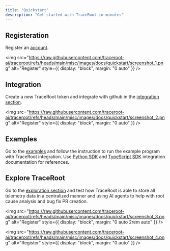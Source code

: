 ```yaml
---
title: "Quickstart"
description: "Get started with TraceRoot in minutes"
---
```


## Registeration
Register an [account](https://auth.traceroot.ai/).

<img
  src="https://raw.githubusercontent.com/traceroot-ai/traceroot/refs/heads/main/misc/images/docs/quickstart/screenshot_1.png"
  alt="Register"
  style={{ display: "block", margin: "0 auto" }}
/>

## Integration
Create a new TraceRoot token and integrate with github in the [integration section](https://test.traceroot.ai/integrate).

<img
  src="https://raw.githubusercontent.com/traceroot-ai/traceroot/refs/heads/main/misc/images/docs/quickstart/screenshot_2.png"
  alt="Register"
  style={{ display: "block", margin: "0 auto" }}
/>

## Examples
Go to the [examples](https://github.com/traceroot-ai/traceroot/tree/main/examples/distributed_services/multi_code_agent) and follow the instruction to run the example program with TraceRoot integration.
Use [Python SDK](sdk/python) and [TypeScript SDK](sdk/typescript) integration documentation for references.

## Explore TraceRoot
Go to the [exploration section](https://test.traceroot.ai/explore) and test how TraceRoot is able to store all telemetry data in a centralized manner and using AI agents to help with root cause analysis and bug fix PR creation.

<img
  src="https://raw.githubusercontent.com/traceroot-ai/traceroot/refs/heads/main/misc/images/docs/quickstart/screenshot_3.png"
  alt="Register"
  style={{ display: "block", margin: "0 auto 2rem auto" }}
/>

<img
  src="https://raw.githubusercontent.com/traceroot-ai/traceroot/refs/heads/main/misc/images/docs/quickstart/screenshot_4.png"
  alt="Register"
  style={{ display: "block", margin: "0 auto" }}
/>
